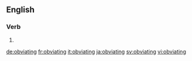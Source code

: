 ==English==

===Verb===
{{head|en}}

# {{present participle of|obviate}}

[[de:obviating]]
[[fr:obviating]]
[[it:obviating]]
[[ja:obviating]]
[[sv:obviating]]
[[vi:obviating]]
